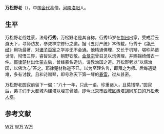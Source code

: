 {{Refimprove|time=2021-10-19T15:06:37+00:00}}
'''万松野老'''（{{bd|1166年||1246年|catIdx=Wan,万}}），中国[[金代|金代]]高僧。[[河南|河南]][[洛阳|洛阳]]人。

== 生平 ==
万松野老俗姓蔡，法号'''行秀'''，万松野老是其自称。行秀15岁在[[荆州|荆州]]出家，受戒后云游天下，寻师访友，参究禅宗修行之道。据《五灯严统》本传载，行秀于《[[华严经|华严经]]》用功最著，对[[诸子百家|诸子百家]]之学亦无不会通。他精通佛理，又长于机辩，堪称熟谙世情，彻悟三界，睿智哲思，朝野钦敬。[[金章宗|金章宗]]曾召见以询佛理，并赐锦绮僧衣一件。[[耶律楚材|耶律楚材]]出仕[[蒙古帝国|蒙古]]后，曾经慕名造访，请教治国之道。万松野老以“以儒治国，以佛治心”答之。耶律楚材称道不已，以为至理名言，即拜之为师。后每遇疑难，多有讨教，且和诗赠琴，即号称天下第一琴的[[春雷|春雷]]，过从甚密。

万松野老圆寂前留下一偈：“八十一年，只此一语，珍重诸人，且莫错举。”圆寂后，弟子们于[[大都|大都]]城内建塔以埋其骨殖，即今[[北京市|北京市]][[西城区|西城区]][[砖塔胡同|砖塔胡同]]东口的[[万松老人塔|万松老人塔]]。

==参考文献==
{{reflist}}
[[Category:金朝僧人|W万]]
[[Category:蔡姓|W万]]
[[Category:洛阳人|W万]]